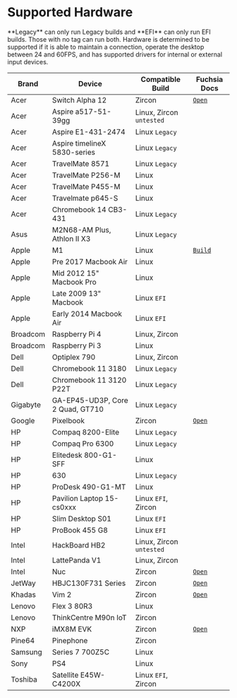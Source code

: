 
# Supported Hardware

<Callout type="warning" emoji="⚠️">
  **Legacy** can only run Legacy builds and **EFI** can only run EFI builds.
  Those with no tag can run both. Hardware is determined to be supported if it
  is able to maintain a connection, operate the desktop between 24 and 60FPS,
  and has supported drivers for internal or external input devices.
</Callout>
<br />
<table id="SH-TABLE">
  <thead>
    <tr>
      <th>Brand</th>
      <th>Device</th>
      <th>Compatible Build</th>
      <th>Fuchsia Docs</th>
    </tr>
  </thead>
  <tbody>
    <tr>
      <td>Acer</td>
      <td>Switch Alpha 12</td>
      <td>Zircon</td>
      <td>
        <a href="https://fuchsia.dev/docs/development/hardware/acer12.md">
          <code>Open</code>
        </a>
      </td>
    </tr>
    <tr>
      <td>Acer</td>
      <td>Aspire a517-51-39gg</td>
      <td>
        Linux, Zircon <code>untested</code>
      </td>
    </tr>
    <tr>
      <td>Acer</td>
      <td>Aspire E1-431-2474</td>
      <td>
        Linux <code>Legacy</code>
      </td>
    </tr>
    <tr>
      <td>Acer</td>
      <td>Aspire timelineX 5830-series</td>
      <td>
        Linux <code>Legacy</code>
      </td>
    </tr>
    <tr>
      <td>Acer</td>
      <td>TravelMate 8571</td>
      <td>
        Linux <code>Legacy</code>
      </td>
    </tr>
    <tr>
      <td>Acer</td>
      <td>TravelMate P256-M</td>
      <td>Linux</td>
    </tr>
    <tr>
      <td>Acer</td>
      <td>TravelMate P455-M</td>
      <td>Linux</td>
    </tr>
    <tr>
      <td>Acer</td>
      <td>Travelmate p645-S</td>
      <td>Linux</td>
    </tr>
    <tr>
      <td>Acer</td>
      <td>Chromebook 14 CB3-431</td>
      <td>
        Linux <code>Legacy</code>
      </td>
    </tr>
    <tr>
      <td>Asus</td>
      <td>M2N68-AM Plus, Athlon II X3</td>
      <td>
        Linux <code>Legacy</code>
      </td>
    </tr>
    <tr>
      <td>Apple</td>
      <td>M1</td>
      <td>Linux</td>
      <td>
        <a href="https://github.com/dahliaOS/buildroot/releases/tag/M1-210128">
          <code>Build</code>
        </a>
      </td>
    </tr>
    <tr>
      <td>Apple</td>
      <td>Pre 2017 Macbook Air</td>
      <td>Linux</td>
    </tr>
    <tr>
      <td>Apple</td>
      <td>Mid 2012 15&quot; Macbook Pro</td>
      <td>Linux</td>
    </tr>
    <tr>
      <td>Apple</td>
      <td>Late 2009 13&quot; Macbook</td>
      <td>
        Linux <code>EFI</code>
      </td>
    </tr>
    <tr>
      <td>Apple</td>
      <td>Early 2014 Macbook Air</td>
      <td>
        Linux <code>EFI</code>
      </td>
    </tr>
    <tr>
      <td>Broadcom</td>
      <td>Raspberry Pi 4</td>
      <td>Linux, Zircon</td>
    </tr>
    <tr>
      <td>Broadcom</td>
      <td>Raspberry Pi 3</td>
      <td>Linux</td>
    </tr>
    <tr>
      <td>Dell</td>
      <td>Optiplex 790</td>
      <td>Linux, Zircon</td>
    </tr>
    <tr>
      <td>Dell</td>
      <td>Chromebook 11 3180</td>
      <td>
        Linux <code>Legacy</code>
      </td>
    </tr>
    <tr>
      <td>Dell</td>
      <td>Chromebook 11 3120 P22T</td>
      <td>
        Linux <code>Legacy</code>
      </td>
    </tr>
    <tr>
      <td>Gigabyte</td>
      <td>GA-EP45-UD3P, Core 2 Quad, GT710</td>
      <td>
        Linux <code>Legacy</code>
      </td>
    </tr>
    <tr>
      <td>Google</td>
      <td>Pixelbook</td>
      <td>Zircon</td>
      <td>
        <a href="https://fuchsia.dev/docs/development/hardware/pixelbook.md">
          <code>Open</code>
        </a>
      </td>
    </tr>
    <tr>
      <td>HP</td>
      <td>Compaq 8200-Elite</td>
      <td>
        Linux <code>Legacy</code>
      </td>
    </tr>
    <tr>
      <td>HP</td>
      <td>Compaq Pro 6300</td>
      <td>
        Linux <code>Legacy</code>
      </td>
    </tr>
    <tr>
      <td>HP</td>
      <td>Elitedesk 800-G1-SFF</td>
      <td>Linux</td>
    </tr>
    <tr>
      <td>HP</td>
      <td>630</td>
      <td>
        Linux <code>Legacy</code>
      </td>
    </tr>
    <tr>
      <td>HP</td>
      <td>ProDesk 490-G1-MT</td>
      <td>Linux</td>
    </tr>
    <tr>
      <td>HP</td>
      <td>Pavilion Laptop 15-cs0xxx</td>
      <td>
        Linux <code>EFI</code>, Zircon
      </td>
    </tr>
    <tr>
      <td>HP</td>
      <td>Slim Desktop S01</td>
      <td>
        Linux <code>EFI</code>
      </td>
    </tr>
    <tr>
      <td>HP</td>
      <td>ProBook 455 G8</td>
      <td>
        Linux <code>EFI</code>
      </td>
    </tr>
    <tr>
      <td>Intel</td>
      <td>HackBoard HB2</td>
      <td>
        Linux, Zircon <code>untested</code>
      </td>
    </tr>
    <tr>
      <td>Intel</td>
      <td>LattePanda V1</td>
      <td>Linux, Zircon</td>
    </tr>
    <tr>
      <td>Intel</td>
      <td>Nuc</td>
      <td>Zircon</td>
      <td>
        <a href="https://fuchsia.dev/docs/development/hardware/developing_on_nuc.md">
          <code>Open</code>
        </a>
      </td>
    </tr>
    <tr>
      <td>JetWay</td>
      <td>HBJC130F731 Series</td>
      <td>Zircon</td>
      <td>
        <a href="https://fuchsia.dev/fuchsia-src/development/hardware/toulouse">
          <code>Open</code>
        </a>
      </td>
    </tr>
    <tr>
      <td>Khadas</td>
      <td>Vim 2</td>
      <td>Zircon</td>
      <td>
        <a href="https://fuchsia.dev/docs/development/hardware/khadas-vim">
          <code>Open</code>
        </a>
      </td>
    </tr>
    <tr>
      <td>Lenovo</td>
      <td>Flex 3 80R3</td>
      <td>Linux</td>
    </tr>
    <tr>
      <td>Lenovo</td>
      <td>ThinkCentre M90n IoT</td>
      <td>Zircon</td>
    </tr>
    <tr>
      <td>NXP</td>
      <td>iMX8M EVK</td>
      <td>Zircon</td>
      <td>
        <a href="https://fuchsia.dev/fuchsia-src/development/hardware/imx8mevk">
          <code>Open</code>
        </a>
      </td>
    </tr>
    <tr>
      <td>Pine64</td>
      <td>Pinephone</td>
      <td>Zircon</td>
    </tr>
    <tr>
      <td>Samsung</td>
      <td>Series 7 700Z5C</td>
      <td>Linux</td>
    </tr>
    <tr>
      <td>Sony</td>
      <td>PS4</td>
      <td>Linux</td>
    </tr>
    <tr>
      <td>Toshiba</td>
      <td>Satellite E45W-C4200X</td>
      <td>
        Linux <code>EFI</code>, Zircon
      </td>
    </tr>
  </tbody>
</table>
